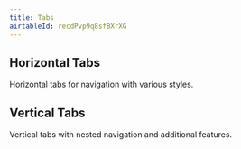 ```yaml
---
title: Tabs
airtableId: recdPvp9q8sfBXrXG
---
```


## Horizontal Tabs

Horizontal tabs for navigation with various styles.

<HorizontalExample/>

## Vertical Tabs

Vertical tabs with nested navigation and additional features.

<VerticalExample/>
